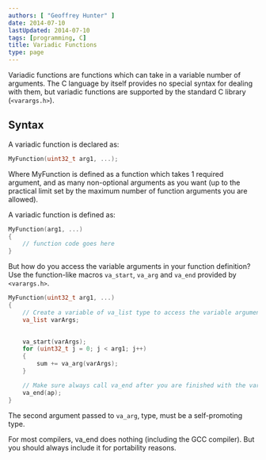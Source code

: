```yaml
---
authors: [ "Geoffrey Hunter" ]
date: 2014-07-10
lastUpdated: 2014-07-10
tags: [programming, C]
title: Variadic Functions
type: page
---
```


Variadic functions are functions which can take in a variable number of arguments. The C language by itself provides no special syntax for dealing with them, but variadic functions are supported by the standard C library (`<varargs.h>`).

## Syntax

A variadic function is declared as:

```c
MyFunction(uint32_t arg1, ...);
```

Where MyFunction is defined as a function which takes 1 required argument, and as many non-optional arguments as you want (up to the practical limit set by the maximum number of function arguments you are allowed).

A variadic function is defined as:

```c    
MyFunction(arg1, ...)
{
    // function code goes here
}
```

But how do you access the variable arguments in your function definition? Use the function-like macros `va_start`, `va_arg` and `va_end` provided by `<varargs.h>`.

```c    
MyFunction(uint32_t arg1, ...)
{
    // Create a variable of va_list type to access the variable arguments
    va_list varArgs;

    
    va_start(varArgs);
    for (uint32_t j = 0; j < arg1; j++)
    {
        sum += va_arg(varArgs);
    }

    // Make sure always call va_end after you are finished with the variable arguments. For most compilers, this is an empty function (including GCC).
    va_end(ap);
}
```

The second argument passed to `va_arg`, type, must be a self-promoting type.

For most compilers, va_end does nothing (including the GCC compiler). But you should always include it for portability reasons.
